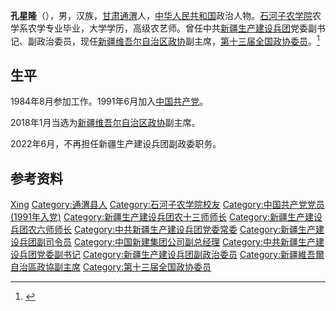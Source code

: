 '''孔星隆'''（{{bd|1962年|10月|}}），男，汉族，[[甘肃省|甘肃]][[通渭县|通渭]]人，[[中华人民共和国|中华人民共和国]]政治人物。[[石河子大学|石河子农学院]]农学系农学专业毕业，大学学历，高级农艺师。曾任中共[[新疆生产建设兵团|新疆生产建设兵团]]党委副书记、副政治委员，现任[[中国人民政治协商会议新疆维吾尔自治区委员会|新疆维吾尔自治区政协]]副主席，[[中国人民政治协商会议第十三届全国委员会委员名单|第十三届全国政协委员]]。<ref>{{Cite web|title=新疆自治区十二届政协主席、副主席简历(主席努尔兰·阿不都满金)|url=http://district.ce.cn/newarea/sddy/201801/26/t20180126_27916671_6.shtml|accessdate=2020-08-22|work=中国经济网|archive-date=2019-08-29|archive-url=https://web.archive.org/web/20190829220807/http://district.ce.cn/newarea/sddy/201801/26/t20180126_27916671_6.shtml|dead-url=no}}</ref>

== 生平 ==
1984年8月参加工作。1991年6月加入[[中国共产党|中国共产党]]。

2018年1月当选为[[新疆维吾尔自治区政协|新疆维吾尔自治区政协]]副主席。

2022年6月，不再担任新疆生产建设兵团副政委职务。

== 参考资料 ==
{{reflist}}

{{新疆维吾尔自治区领导人}}

{{Authority control}}
{{DEFAULTSORT:Kong孔}}
{{China-poli-bio-stub}}
[[Category:孔姓|Xing]]
[[Category:通渭县人|Category:通渭县人]]
[[Category:石河子农学院校友|Category:石河子农学院校友]]
[[Category:中国共产党党员_(1991年入党)|Category:中国共产党党员 (1991年入党)]]
[[Category:新疆生产建设兵团农十三师师长|Category:新疆生产建设兵团农十三师师长]]
[[Category:新疆生产建设兵团农六师师长|Category:新疆生产建设兵团农六师师长]]
[[Category:中共新疆生产建设兵团党委常委|Category:中共新疆生产建设兵团党委常委]]
[[Category:新疆生产建设兵团副司令员|Category:新疆生产建设兵团副司令员]]
[[Category:中国新建集团公司副总经理|Category:中国新建集团公司副总经理]]
[[Category:中共新疆生产建设兵团党委副书记|Category:中共新疆生产建设兵团党委副书记]]
[[Category:新疆生产建设兵团副政治委员|Category:新疆生产建设兵团副政治委员]]
[[Category:新疆維吾爾自治區政協副主席|Category:新疆維吾爾自治區政協副主席]]
[[Category:第十三届全国政协委员|Category:第十三届全国政协委员]]